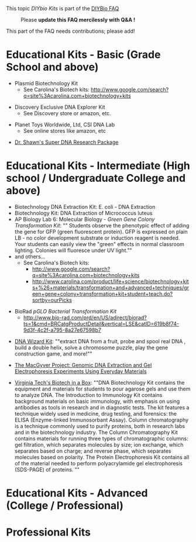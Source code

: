 {{DIYbio:Top}}
This topic ''DIYbio Kits'' is part of the 
[http://openwetware.org/wiki/DIYbio/FAQ DIYBio FAQ] 

: Please '''update this FAQ mercilessly with Q&A !'''


This part of the FAQ needs contributions; please add!


= Educational Kits - Basic (Grade School and above) =

*Plasmid Biotechnology Kit
** See Carolina's Biotech kits: http://www.google.com/search?q=site%3Acarolina.com+biotechnology+kits 

*Discovery Exclusive DNA Explorer Kit
** See Discovery store or amazon, etc.

*Planet Toys Worldwide, Ltd, CSI DNA Lab
** See online stores like amazon, etc

* [http://scifair.org/research_packages.html#DNA Dr. Shawn's Super DNA Research Package]

= Educational Kits - Intermediate (High school / Undergraduate College and above) =

*Biotechnology DNA Extraction Kit: E. coli - DNA Extraction
*Biotechnology Kit: DNA Extraction of Micrococcus luteus
*AP Biology Lab 6: Molecular Biology - ''Green Gene Colony Transformation Kit'': "" Students observe the phenotypic effect of adding the gene for GFP (green fluorescent protein). GFP is expressed on plain LB - no color development substrate or induction reagent is needed. Your students can easily view the "green" effects in normal classroom lighting. Colonies will fluoresce under UV light.""
*and others...
** See Carolina's Biotech kits: 
*** http://www.google.com/search?q=site%3Acarolina.com+biotechnology+kits 
*** http://www.carolina.com/product/life+science/biotechnology+kits+%26+materials/transformation+and+advanced+techniques/green+gene+colony+transformation+kit+student+teach.do?sortby=ourPicks

* BioRad ''pGLO Bacterial Transformation Kit''
** http://www.bio-rad.com/prd/en/US/adirect/biorad?ts=1&cmd=BRCatgProductDetail&vertical=LSE&catID=619b8f74-9d3f-4c2f-a795-8a27e67598b7




* [http://www.google.com/search?q=dna+wizard+kit DNA Wizard Kit]: ""extract DNA from a fruit, probe and spool real DNA , build a double helix, solve a chromosome puzzle, play the gene construction game, and more!""
 

* [http://www.scq.ubc.ca/the-macgyver-project-genomic-dna-extraction-and-gel-electrophoresis-experiments-using-everyday-materials/ The MacGyver Project: Genomic DNA Extraction and Gel Electrophoresis Experiments Using Everyday Materials]


* [http://www.fralin.vt.edu/content/biotechinabox-equipment-loan-program Virginia Tech's Biotech in a Box]: ""DNA Biotechnology Kit contains the equipment and materials for students to pour agarose gels and use them to analyze DNA.  The Introduction to Immunology Kit contains background materials on basic immunology, with emphasis on using antibodies as tools in research and in diagnostic tests. The kit features a technique widely used in medicine, drug testing, and forensics: the ELISA (Enzyme-linked Immunosorbant Assay).  Column chromatography is a technique commonly used to purify proteins, both in research labs and in the biotechnology industry. The Column Chromatography Kit contains materials for running three types of chromatographic columns: gel filtration, which separates molecules by size; ion exchange, which separates based on charge; and reverse phase, which separates molecules based on polarity.  The Protein Electrophoresis Kit contains all of the material needed to perform polyacrylamide gel electrophoresis (SDS-PAGE) of proteins.  ""

= Educational Kits - Advanced (College / Professional) =



= Professional Kits =
